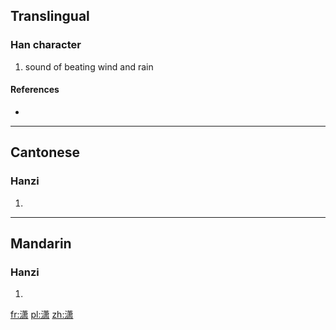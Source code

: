 {{also|瀟}}
==Translingual==

===Han character===
{{Han char|rn=85|rad=水|as=11|sn=14|four=|canj=水廿中X (ETLX), X水廿中X (XETLX)}}

# sound of beating wind and rain

====References====
* {{Han ref|kx=0652.321|hdz=31716.040|uh=6F47|ud=28487}}

----

==Cantonese==

===Hanzi===
{{yue-hanzi|jyut=|y=siu1|tra=瀟}}

# {{defn|lang=yue|sort=水11}}

----

==Mandarin==

===Hanzi===
{{cmn-hanzi|tra=瀟|pin=[[xiāo]] ([[xiao1]])|wg=hsiao<sup>1</sup>}}

# {{defn|lang=cmn|sort=水11}}

[[fr:潇]]
[[pl:潇]]
[[zh:潇]]